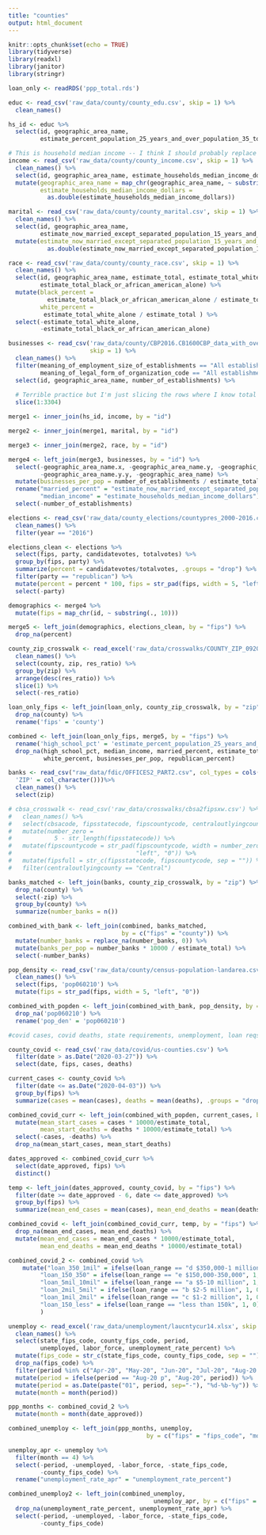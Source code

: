 ```yaml
---
title: "counties"
output: html_document
---
```


```r
knitr::opts_chunk$set(echo = TRUE)
library(tidyverse)
library(readxl)
library(janitor)
library(stringr)

loan_only <- readRDS('ppp_total.rds')
```


```r
educ <- read_csv('raw_data/county/county_edu.csv', skip = 1) %>%
  clean_names()

hs_id <- educ %>%
  select(id, geographic_area_name,
         estimate_percent_population_25_years_and_over_population_35_to_44_years_high_school_graduate_or_higher)
```


```r
# This is household median income -- I think I should probably replace the family median income thing with this
income <- read_csv('raw_data/county/county_income.csv', skip = 1) %>%
  clean_names() %>%
  select(id, geographic_area_name, estimate_households_median_income_dollars) %>%
  mutate(geographic_area_name = map_chr(geographic_area_name, ~ substring(., 6)),
         estimate_households_median_income_dollars = 
           as.double(estimate_households_median_income_dollars))

marital <- read_csv('raw_data/county/county_marital.csv', skip = 1) %>%
  clean_names() %>%
  select(id, geographic_area_name, 
         estimate_now_married_except_separated_population_15_years_and_over) %>%
  mutate(estimate_now_married_except_separated_population_15_years_and_over = 
           as.double(estimate_now_married_except_separated_population_15_years_and_over))
```


```r
race <- read_csv('raw_data/county/county_race.csv', skip = 1) %>%
  clean_names() %>%
  select(id, geographic_area_name, estimate_total, estimate_total_white_alone,
         estimate_total_black_or_african_american_alone) %>%
  mutate(black_percent = 
           estimate_total_black_or_african_american_alone / estimate_total,
         white_percent = 
          estimate_total_white_alone / estimate_total ) %>%
  select(-estimate_total_white_alone, 
         -estimate_total_black_or_african_american_alone)
```


```r
businesses <- read_csv('raw_data/county/CBP2016.CB1600CBP_data_with_overlays_2020-10-16T114119.csv',
                       skip = 1) %>%
  clean_names() %>%
  filter(meaning_of_employment_size_of_establishments == "All establishments",
         meaning_of_legal_form_of_organization_code == "All establishments") %>%
  select(id, geographic_area_name, number_of_establishments) %>%
  
  # Terrible practice but I'm just slicing the rows where I know total business counts are lol
  slice(1:3304)
```


```r
merge1 <- inner_join(hs_id, income, by = "id")

merge2 <- inner_join(merge1, marital, by = "id")

merge3 <- inner_join(merge2, race, by = "id")

merge4 <- left_join(merge3, businesses, by = "id") %>%
  select(-geographic_area_name.x, -geographic_area_name.y, -geographic_area_name.x.x,
         -geographic_area_name.y.y, -geographic_area_name) %>%
  mutate(businesses_per_pop = number_of_establishments / estimate_total) %>%
  rename("married_percent" = "estimate_now_married_except_separated_population_15_years_and_over",
         "median_income" = "estimate_households_median_income_dollars") %>%
  select(-number_of_establishments)
```


```r
elections <- read_csv('raw_data/county_elections/countypres_2000-2016.csv') %>%
  clean_names() %>%
  filter(year == "2016")

elections_clean <- elections %>%
  select(fips, party, candidatevotes, totalvotes) %>%
  group_by(fips, party) %>%
  summarize(percent = candidatevotes/totalvotes, .groups = "drop") %>%
  filter(party == "republican") %>%
  mutate(percent = percent * 100, fips = str_pad(fips, width = 5, "left", "0")) %>%
  select(-party)
```


```r
demographics <- merge4 %>%
  mutate(fips = map_chr(id, ~ substring(., 10)))

merge5 <- left_join(demographics, elections_clean, by = "fips") %>%
  drop_na(percent)
```


```r
county_zip_crosswalk <- read_excel('raw_data/crosswalks/COUNTY_ZIP_092020.xlsx') %>%
  clean_names() %>%
  select(county, zip, res_ratio) %>%
  group_by(zip) %>%
  arrange(desc(res_ratio)) %>%
  slice(1) %>%
  select(-res_ratio)

loan_only_fips <- left_join(loan_only, county_zip_crosswalk, by = "zip") %>%
  drop_na(county) %>%
  rename('fips' = 'county')

combined <- left_join(loan_only_fips, merge5, by = "fips") %>%
  rename('high_school_pct' = 'estimate_percent_population_25_years_and_over_population_35_to_44_years_high_school_graduate_or_higher', 'republican_percent' = 'percent') %>%
  drop_na(high_school_pct, median_income, married_percent, estimate_total, black_percent,
          white_percent, businesses_per_pop, republican_percent)
```


```r
banks <- read_csv("raw_data/fdic/OFFICES2_PART2.csv", col_types = cols(
  'ZIP' = col_character()))%>%
  clean_names() %>%
  select(zip)

# cbsa_crosswalk <- read_csv('raw_data/crosswalks/cbsa2fipsxw.csv') %>%
#   clean_names() %>%
#   select(cbsacode, fipsstatecode, fipscountycode, centraloutlyingcounty) %>%
#   mutate(number_zero =
#            5 - str_length(fipsstatecode)) %>%
#   mutate(fipscountycode = str_pad(fipscountycode, width = number_zero,
#                                   "left", "0")) %>%
#   mutate(fipsfull = str_c(fipsstatecode, fipscountycode, sep = "")) %>%
#   filter(centraloutlyingcounty == "Central")

banks_matched <- left_join(banks, county_zip_crosswalk, by = "zip") %>%
  drop_na(county) %>%
  select(-zip) %>%
  group_by(county) %>%
  summarize(number_banks = n())

combined_with_bank <- left_join(combined, banks_matched, 
                                by = c("fips" = "county")) %>%
  mutate(number_banks = replace_na(number_banks, 0)) %>%
  mutate(banks_per_pop = number_banks * 10000 / estimate_total) %>%
  select(-number_banks)
```


```r
pop_density <- read_csv('raw_data/county/census-population-landarea.csv') %>%
  clean_names() %>%
  select(fips, 'pop060210') %>%
  mutate(fips = str_pad(fips, width = 5, "left", "0"))

combined_with_popden <- left_join(combined_with_bank, pop_density, by = "fips") %>%
  drop_na('pop060210') %>%
  rename('pop_den' = 'pop060210')
```


```r
#covid cases, covid deaths, state requirements, unemployment, loan reqs

county_covid <- read_csv('raw_data/covid/us-counties.csv') %>%
  filter(date > as.Date("2020-03-27")) %>%
  select(date, fips, cases, deaths)

current_cases <- county_covid %>%
  filter(date <= as.Date("2020-04-03")) %>%
  group_by(fips) %>%
  summarize(cases = mean(cases), deaths = mean(deaths), .groups = "drop")

combined_covid_curr <- left_join(combined_with_popden, current_cases, by = "fips") %>%
  mutate(mean_start_cases = cases * 10000/estimate_total,
         mean_start_deaths = deaths * 10000/estimate_total) %>%
  select(-cases, -deaths) %>%
  drop_na(mean_start_cases, mean_start_deaths)
```


```r
dates_approved <- combined_covid_curr %>%
  select(date_approved, fips) %>%
  distinct()

temp <- left_join(dates_approved, county_covid, by = "fips") %>%
  filter(date >= date_approved - 6, date <= date_approved) %>%
  group_by(fips) %>%
  summarize(mean_end_cases = mean(cases), mean_end_deaths = mean(deaths))
```


```r
combined_covid <- left_join(combined_covid_curr, temp, by = "fips") %>%
  drop_na(mean_end_cases, mean_end_deaths) %>%
  mutate(mean_end_cases = mean_end_cases * 10000/estimate_total, 
         mean_end_deaths = mean_end_deaths * 10000/estimate_total)
```


```r
combined_covid_2 <- combined_covid %>%
    mutate("loan_350_1mil" = ifelse(loan_range == "d $350,000-1 million", 1, 0),
         "loan_150_350" = ifelse(loan_range == "e $150,000-350,000", 1, 0),
         "loan_5mil_10mil" = ifelse(loan_range == "a $5-10 million", 1, 0),
         "loan_2mil_5mil" = ifelse(loan_range == "b $2-5 million", 1, 0),
         "loan_1mil_2mil" = ifelse(loan_range == "c $1-2 million", 1, 0),
         "loan_150_less" = ifelse(loan_range == "less than 150k", 1, 0)
         )
```


```r
unemploy <- read_excel('raw_data/unemployment/laucntycur14.xlsx', skip = 4) %>%
  clean_names() %>%
  select(state_fips_code, county_fips_code, period, 
         unemployed, labor_force, unemployment_rate_percent) %>%
  mutate(fips_code = str_c(state_fips_code, county_fips_code, sep = "")) %>%
  drop_na(fips_code) %>%
  filter(period %in% c("Apr-20", "May-20", "Jun-20", "Jul-20", "Aug-20 p")) %>%
  mutate(period = ifelse(period == "Aug-20 p", "Aug-20", period)) %>%
  mutate(period = as.Date(paste("01", period, sep="-"), "%d-%b-%y")) %>%
  mutate(month = month(period))

ppp_months <- combined_covid_2 %>%
  mutate(month = month(date_approved))

combined_unemploy <- left_join(ppp_months, unemploy, 
                                       by = c("fips" = "fips_code", "month"))

unemploy_apr <- unemploy %>%
  filter(month == 4) %>%
  select(-period, -unemployed, -labor_force, -state_fips_code,
         -county_fips_code) %>%
  rename("unemployment_rate_apr" = "unemployment_rate_percent")

combined_unemploy2 <- left_join(combined_unemploy,
                                         unemploy_apr, by = c("fips" = "fips_code")) %>%
  drop_na(unemployment_rate_percent, unemployment_rate_apr) %>%
  select(-period, -unemployed, -labor_force, -state_fips_code,
         -county_fips_code)
```